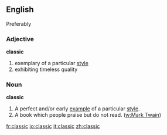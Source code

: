 ==English==
Preferably

===Adjective===
'''classic'''
# exemplary of a particular [[style]]
# exhibiting timeless quality
===Noun===
'''classic'''
# A perfect and/or early [[example]] of a particular [[style]].
# A book which people praise but do not read. ([[w:Mark Twain]])

[[fr:classic]]
[[io:classic]]
[[it:classic]]
[[zh:classic]]